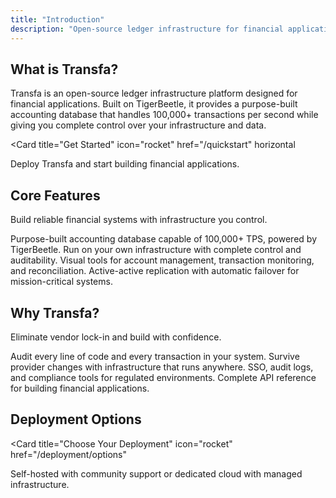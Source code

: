 ```yaml
---
title: "Introduction"
description: "Open-source ledger infrastructure for financial applications"
---
```


## What is Transfa?

Transfa is an open-source ledger infrastructure platform designed for financial applications. Built on TigerBeetle, it provides a purpose-built accounting database that handles 100,000+ transactions per second while giving you complete control over your infrastructure and data.

<Card
  title="Get Started"
  icon="rocket"
  href="/quickstart"
  horizontal
>
  Deploy Transfa and start building financial applications.
</Card>

## Core Features

Build reliable financial systems with infrastructure you control.

<Columns cols={2}>
  <Card
    title="High-Performance Ledger"
    icon="gauge-high"
    href="/essentials/ledger"
  >
    Purpose-built accounting database capable of 100,000+ TPS, powered by TigerBeetle.
  </Card>
  <Card
    title="Self-Hosted Deployment"
    icon="server"
    href="/deployment"
  >
    Run on your own infrastructure with complete control and auditability.
  </Card>
  <Card
    title="Dashboard & Management"
    icon="chart-line"
    href="/essentials/dashboard"
  >
    Visual tools for account management, transaction monitoring, and reconciliation.
  </Card>
  <Card
    title="Multi-Region HA"
    icon="globe"
    href="/essentials/high-availability"
  >
    Active-active replication with automatic failover for mission-critical systems.
  </Card>
</Columns>

## Why Transfa?

Eliminate vendor lock-in and build with confidence.

<Columns cols={2}>
  <Card
    title="Open Source Transparency"
    icon="code-branch"
    href="/about/open-source"
  >
    Audit every line of code and every transaction in your system.
  </Card>
  <Card
    title="Infrastructure Independence"
    icon="unlock"
    href="/about/vendor-independence"
  >
    Survive provider changes with infrastructure that runs anywhere.
  </Card>
  <Card
    title="Enterprise Ready"
    icon="building"
    href="/enterprise"
  >
    SSO, audit logs, and compliance tools for regulated environments.
  </Card>
  <Card
    title="API Documentation"
    icon="terminal"
    href="/api-reference/introduction"
  >
    Complete API reference for building financial applications.
  </Card>
</Columns>

## Deployment Options

<Card
  title="Choose Your Deployment"
  icon="rocket"
  href="/deployment/options"
>
  Self-hosted with community support or dedicated cloud with managed infrastructure.
</Card>
